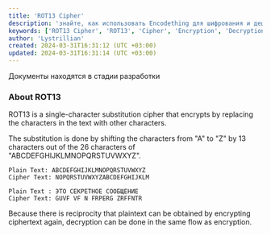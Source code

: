```yaml
---
title: 'ROT13 Cipher'
description: 'знайте, как использовать Encodething для шифрования и дешифрования ROT13'
keywords: ['ROT13 Cipher', 'ROT13', 'Cipher', 'Encryption', 'Decryption', 'Encodething']
author: 'Lystrillian'
created: 2024-03-31T16:31:12 (UTC +03:00)
updated: 2024-03-31T16:31:14 (UTC +03:00)
---
```


<Callout type="warning">
  Документы находятся в стадии разработки
</Callout>

### About ROT13

ROT13 is a single-character substitution cipher that encrypts by replacing the characters in the text with other characters.

The substitution is done by shifting the characters from "A" to "Z" by 13 characters out of the 26 characters of "ABCDEFGHIJKLMNOPQRSTUVWXYZ".

```
Plain Text: ABCDEFGHIJKLMNOPQRSTUVWXYZ
Cipher Text: NOPQRSTUVWXYZABCDEFGHIJKLM
```

```
Plain Text : ЭТО СЕКРЕТНОЕ СООБЩЕНИЕ
Cipher Text: GUVF VF N FRPERG ZRFFNTR
```

Because there is reciprocity that plaintext can be obtained by encrypting ciphertext again, decryption can be done in the same flow as encryption.
